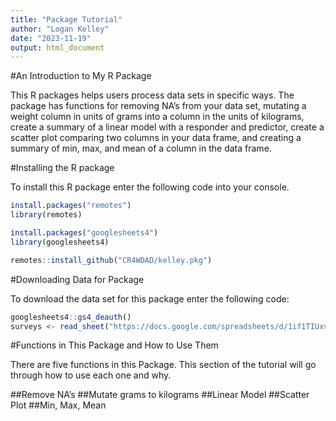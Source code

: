 ```yaml
---
title: "Package Tutorial"
author: "Logan Kelley"
date: "2023-11-19"
output: html_document
---
```


#An Introduction to My R Package

This R packages helps users process data sets in specific ways. The package has functions for removing NA's from your data set, mutating a weight column in units of grams into a column in the units of kilograms, create a summary of a linear model with a responder and predictor, create a scatter plot comparing two columns in your data frame, and creating a summary of min, max, and mean of a column in the data frame. 

#Installing the R package

To install this R package enter the following code into your console. 

```r
install.packages("remotes")
library(remotes)

install.packages("googlesheets4")
library(googlesheets4)

remotes::install_github("CR4WDAD/kelley.pkg")
```

#Downloading Data for Package 

To download the data set for this package enter the following code:

```r
googlesheets4::gs4_deauth()
surveys <- read_sheet("https://docs.google.com/spreadsheets/d/1if1TIUxvCg3LtR0deHq1NgXPNOSMo0Wt4JhirsN0JBE/edit?usp=sharing")
```

#Functions in This Package and How to Use Them

There are five functions in this Package. This section of the tutorial will go through how to use each one and why. 

##Remove NA's
##Mutate grams to kilograms
##Linear Model
##Scatter Plot 
##Min, Max, Mean